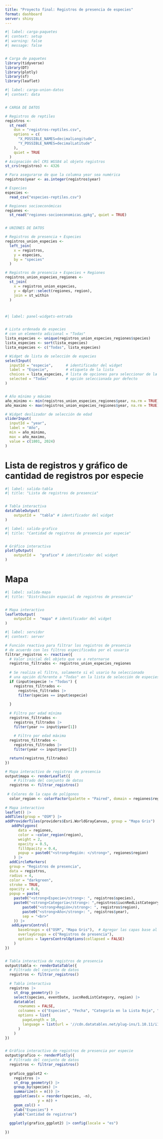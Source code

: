 ```yaml
---
title: "Proyecto final: Registros de presencia de especies"
format: dashboard
server: shiny
---
```



```r
#| label: carga-paquetes
#| context: setup
#| warning: false
#| message: false


# Carga de paquetes
library(tidyverse)
library(DT)
library(plotly)
library(sf)
library(leaflet)
```


```r
#| label: carga-union-datos
#| context: data


# CARGA DE DATOS

# Registros de reptiles
registros <-
  st_read(
    dsn = "registros-reptiles.csv",
    options = c(
      "X_POSSIBLE_NAMES=decimalLongitude",
      "Y_POSSIBLE_NAMES=decimalLatitude"
    ),
    quiet = TRUE
  )
# Asignación del CRS WGS84 al objeto registros
st_crs(registros) <- 4326

# Para asegurarse de que la columna year sea numérica
registros$year <- as.integer(registros$year)

# Especies
especies <-
  read_csv("especies-reptiles.csv")

# Regiones socioeconómicas
regiones <-
  st_read("regiones-socioeconomicas.gpkg", quiet = TRUE)


# UNIONES DE DATOS

# Registros de presencia + Especies
registros_union_especies <-
  left_join(
    x = registros,
    y = especies,
    by = "species"
  )

# Registros de presencia + Especies + Regiones
registros_union_especies_regiones <-
  st_join(
    x = registros_union_especies,
    y = dplyr::select(regiones, region),
    join = st_within
  )
```


# {.sidebar}

```r
#| label: panel-widgets-entrada


# Lista ordenada de especies
# con un elemento adicional = "Todas"
lista_especies <- unique(registros_union_especies_regiones$species)
lista_especies <- sort(lista_especies)
lista_especies <- c("Todas", lista_especies)

# Widget de lista de selección de especies
selectInput(
  inputId = "especie",      # identificador del widget
  label = "Especie",        # etiqueta de la lista
  choices = lista_especies, # lista de opciones para seleccionar de la lista
  selected = "Todas"        # opción seleccionada por defecto
)


# Año mínimo y máximo
año_minimo <- min(registros_union_especies_regiones$year, na.rm = TRUE)
año_maximo <- max(registros_union_especies_regiones$year, na.rm = TRUE)

# Widget deslizador de selección de edad
sliderInput(
  inputId = "year",
  label = "Año",
  min = año_minimo,
  max = año_maximo,
  value = c(1801, 2024)
)
```

# Lista de registros y gráfico de cantidad de registros por especie

```r
#| label: salida-tabla
#| title: "Lista de registros de presencia"


# Tabla interactiva
dataTableOutput(
	outputId =  "tabla" # identificador del widget
)
```

```r
#| label: salida-grafico
#| title: "Cantidad de registros de presencia por especie"


# Gráfico interactiva
plotlyOutput(
	outputId =  "grafico" # identificador del widget
)
```

# Mapa

```r
#| label: salida-mapa
#| title: "Distribución espacial de registros de presencia"


# Mapa interactivo
leafletOutput(
	outputId =  "mapa" # identificador del widget
)
```


```r
#| label: servidor
#| context: server

# Función reactiva para filtrar los registros de presencia
# de acuerdo con los filtros especificados por el usuario
filtrar_registros <- reactive({
  # Valor inicial del objeto que va a retornarse
  registros_filtrados <- registros_union_especies_regiones
  
  # Se realiza el filtro, solamente si el usario ha seleccionado 
  # una opción diferente a "Todas" en la lista de selección de especies
  if (input$especie != "Todas") {
    registros_filtrados <-
      registros_filtrados |>
      filter(species == input$especie)
    
  }
  
  # Filtro por edad mínima
  registros_filtrados <-
    registros_filtrados |>
    filter(year >= input$year[1])
  
    # Filtro por edad máxima
  registros_filtrados <-
    registros_filtrados |>
    filter(year <= input$year[2])

  return(registros_filtrados)
}) 

# Mapa interactivo de registros de presencia
output$mapa <- renderLeaflet({
	# Filtrado del conjunto de datos
  registros <- filtrar_registros()
  
 # Colores de la capa de polígonos
  color_region <- colorFactor(palette = "Paired", domain = regiones$region)
  
# Mapa interactivo
leaflet() |>
addTiles(group = "OSM") |>
addProviderTiles(providers$Esri.WorldGrayCanvas, group = "Mapa Gris") |>
   addPolygons(
      data = regiones,
      color = ~color_region(region),
      weight = 2,
      opacity = 0.5,
      fillOpacity = 0.4,
      popup = paste0("<strong>Región: </strong>", regiones$region)
    ) |>
  addCircleMarkers(
  group = "Registros de presencia",
  data = registros,
  radius = 4,
  color = "darkgreen",
  stroke = TRUE,
  opacity = 0.8,
  popup = paste(
    paste0("<strong>Especie</strong>: ", registros$species),
    paste0("<strong>Categoría</strong>: ",registros$iucnRedListCategory),
        paste0("<strong>Región</strong>: ", registros$region),
        paste0("<strong>Año</strong>: ", registros$year),
        sep = "<br>"
    )) |>
   addLayersControl(
      baseGroups = c("OSM", "Mapa Gris"),  # Agregar las capas base al control de capas
      overlayGroups = c("Registros de presencia"),
      options = layersControlOptions(collapsed = FALSE)
    )
})


# Tabla interactiva de registros de presencia
output$tabla <- renderDataTable({
  # Filtrado del conjunto de datos
  registros <- filtrar_registros()
  
  # Tabla interactiva
  registros |>
    st_drop_geometry() |>
    select(species, eventDate, iucnRedListCategory, region) |>
    datatable(
      rownames = FALSE,
      colnames = c("Especies", "Fecha", "Categoría en la Lista Roja", "Región"),
      options = list(
        pageLength = 10,
        language = list(url = '//cdn.datatables.net/plug-ins/1.10.11/i18n/Spanish.json')
      )
    )
})


# Gráfico interactivo de registros de presencia por especie
output$grafico <- renderPlotly({
  # Filtrado del conjunto de datos
  registros <- filtrar_registros()
  
  grafico_ggplot2 <-
    registros |>
    st_drop_geometry() |>
    group_by(species) |>
    summarize(n = n()) |>
    ggplot(aes(x = reorder(species, -n),
               y = n)) +
    geom_col() +
    xlab("Especies") +
    ylab("Cantidad de registros")
  
  ggplotly(grafico_ggplot2) |> config(locale = "es")
  
})
```


